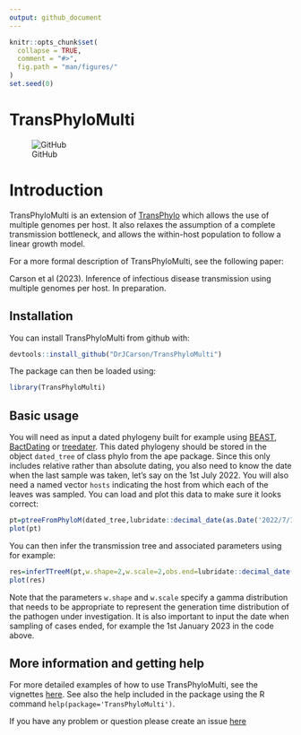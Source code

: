 ```yaml
---
output: github_document
---
```


<!-- README.md is generated from README.Rmd. Please edit that file -->

```r
knitr::opts_chunk$set(
  collapse = TRUE,
  comment = "#>",
  fig.path = "man/figures/"
)
set.seed(0)
```

# TransPhyloMulti

![GitHub](https://img.shields.io/github/license/DrJCarson/TransPhyloMulti)

# Introduction

TransPhyloMulti is an extension of [TransPhylo](https://github.com/xavierdidelot/TransPhylo)
which allows the use of multiple genomes per host. It also relaxes the assumption of a 
complete transmission bottleneck, and allows the within-host population to follow
a linear growth model.

For a more formal description of TransPhyloMulti, see the following paper:

Carson et al (2023). Inference of infectious disease transmission using multiple genomes per host. In preparation.

## Installation

You can install TransPhyloMulti from github with:

```r
devtools::install_github("DrJCarson/TransPhyloMulti")
```

The package can then be loaded using:
```r
library(TransPhyloMulti)
```

## Basic usage

You will need as input a dated phylogeny built for example using [BEAST](https://www.beast2.org/), [BactDating](https://github.com/xavierdidelot/BactDating) or [treedater](https://github.com/emvolz/treedater). This dated phylogeny should be stored in the object `dated_tree` of class phylo from the ape package. Since this only includes relative rather than absolute dating, you also need to know the date when the last sample was taken, let's say on the 1st July 2022. 
You will also need a named vector `hosts` indicating the host
from which each of the leaves was sampled.
You can load and plot this data to make sure it looks correct:

```r
pt=ptreeFromPhyloM(dated_tree,lubridate::decimal_date(as.Date('2022/7/1')),hosts)
plot(pt)
```

You can then infer the transmission tree and 
associated parameters using for example:

```r
res=inferTTreeM(pt,w.shape=2,w.scale=2,obs.end=lubridate::decimal_date(as.Date('2023/1/1')))
plot(res)
```

Note that the parameters `w.shape` and `w.scale` specify a gamma distribution that needs to be appropriate to represent the generation time distribution of the pathogen under investigation. It is also important to input the date when sampling of cases ended, for example the 1st January 2023 in the code above.  

## More information and getting help

For more detailed examples of how to use TransPhyloMulti, see the vignettes [here](https://github.com/DrJCarson/TransPhyloMulti/tree/master/vignettes).
See also the help included in the package using the R command
`help(package='TransPhyloMulti')`. 

If you have any problem or question please create an issue [here](https://github.com/DrJCarson/TransPhyloMulti/issues) 
